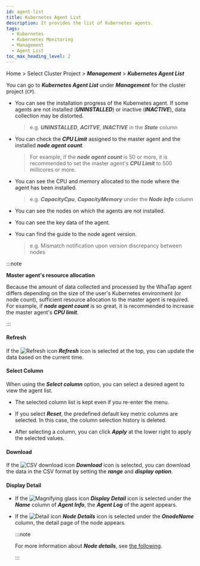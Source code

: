 ```yaml
---
id: agent-list
title: Kubernetes Agent List
description: It provides the list of Kubernetes agents.
tags:
  - Kubernetes
  - Kubernetes Monitoring
  - Management
  - Agent List
toc_max_heading_level: 2
---
```


Home > Select Cluster Project > **_Management_** > **_Kubernetes Agent List_** 

You can go to **_Kubernetes Agent List_** under **_Management_** for the cluster project (<code class='my'>CP</code>). 

<ImgLang img='k8s-agent-list.png' desc='Kubernetes agent list' />

- You can see the installation progress of the Kubernetes agent. If some agents are not installed (**_UNINSTALLED_**) or inactive (**_INACTIVE_**), data collection may be distorted.

  > e.g. **_UNINSTALLED_**, **_ACITVE_**, **_INACTIVE_** in the **_State_** column

- You can check the **_CPU Limit_** assigned to the master agent and the installed **_node agent count_**. 

  > For example, if the **_node agent count_** is 50 or more, it is recommended to set the master agent's **_CPU Limit_** to 500 millicores or more.

- You can see the CPU and memory allocated to the node where the agent has been installed. 

  > e.g. **_CapacityCpu_**, **_CapacityMemory_** under the **_Node Info_** column 

- You can see the nodes on which the agents are not installed. 

- You can see the key data of the agent. 

- You can find the guide to the node agent version.

  > e.g. Mismatch notification upon version discrepancy between nodes

:::note 

**Master agent's resource allocation**

Because the amount of data collected and processed by the WhaTap agent differs depending on the size of the user's Kubernetes environment (or node count), sufficient resource allocation to the master agent is required. For example, if **_node agent count_** is so great, it is recommended to increase the master agent's **_CPU limit_**.

:::

#### Refresh

If the ![Refresh icon](/img/ic-refresh2.svg) **_Refresh_** icon is selected at the top, you can update the data based on the current time.

#### Select Column

When using the **_Select column_** option, you can select a desired agent to view the agent list. 

- The selected column list is kept even if you re-enter the menu.

- If you select **_Reset_**, the predefined default key metric columns are selected. In this case, the column selection history is deleted.

- After selecting a column, you can click **_Apply_** at the lower right to apply the selected values.

#### Download

If the ![CSV download icon](/img/ico-csv.svg) **_Download_** icon is selected, you can download the data in the CSV format by setting the **_range_** and **_display option_**. 

#### Display Detail

- If the ![Magnifying glass icon](/img/ic-search.svg) **_Display Detail_** icon is selected under the **_Name_** column of **_Agent Info_**, the **_Agent Log_** of the agent appears.

- If the ![Detail icon](/img/ic-pageview.svg) **_Node Details_** icon is selected under the **_OnodeName_** column, the detail page of the node appears. 

  :::note 

  For more information about **_Node details_**, see [the following](https://docs.whatap.io/kubernetes/resource-node-list#nodedetails).

  ::: 

<!-- 

Refresh

Metric

Display Detail

Select Column

Download

-->
